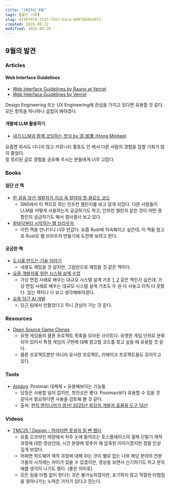 ```yaml
---
title: "2025년 9월"
tags: [월간 기록]
slug: 0199707d-3fd7-7457-b3ca-89876b9b30fd
created: 2025-09-22
modified: 2025-09-28
---
```


## 9월의 발견

### Articles

#### Web Interface Guidelines

- [Web Interface Guidelines by Rauno at Vercel](https://interfaces.rauno.me/)
- [Web Interface Guidelines by Vercel](https://vercel.com/design/guidelines)

Design Engineering 또는 UX Engineering에 관심을 가지고 있다면 유용할 것 같다.  
모든 항목을 하나하나 곱씹어 봐야겠다.

#### 개발에 LLM 활용하기

- [내가 LLM과 함께 코딩하는 방식 by 洪 民憙 (Hong Minhee)](https://hackers.pub/@hongminhee/2025/how-i-code-with-llms)

요즘엔 회사도 다니지 않고 커뮤니티 활동도 안 해서 다른 사람의 경험을 접할 기회가 많이 줄었다.  
잘 정리된 글로 경험을 공유해 주시는 분들에게 너무 고맙다.

### Books

#### 일단 산 책

- [한 걸음 앞선 개발자가 지금 꼭 알아야 할 클로드 코드](https://product.kyobobook.co.kr/detail/S000217402731)
  - SNS에서 이 책으로 하는 인프런 챌린지를 보고 알게 되었다. 다른 사람들이 LLM을 어떻게 사용하는지 궁금하기도 하고, 인프런 챌린지 같은 것이 어떤 경험인지 궁금하기도 해서 겸사겸사 보고 있다.
- [밑바닥부터 시작하는 웹 브라우저](https://product.kyobobook.co.kr/detail/S000217503808)
  - 이런 책을 만나다니 너무 반갑다. 요즘 Rust에 익숙해지고 싶은데, 이 책을 참고로 Rust로 웹 브라우저 만들기에 도전해 보려고 한다.

#### 궁금한 책

- [도시를 만드는 기술 이야기](https://product.kyobobook.co.kr/detail/S000212670887)
  - 내용도 재밌을 것 같지만, 그림만으로 재밌을 것 같은 책이다.
- [요즘 개발자를 위한 시스템 설계 수업](https://product.kyobobook.co.kr/detail/S000217576068)
  - 가상 면접 사례로 배우는 대규모 시스템 설계 기초 [1](https://product.kyobobook.co.kr/detail/S000001033116), [2](https://product.kyobobook.co.kr/detail/S000211656186) 같은 책인가 싶은데, 가상 면접 사례로 배우는 대규모 시스템 설계 기초도 두 권 다 사놓고 아직 다 못봤다. 있는 책이나 다 보고 생각해봐야겠다.
- [요즘 당근 AI 개발](https://product.kyobobook.co.kr/detail/S000217613503)
  - 당근 팀에서 만들었다고 하니 관심이 가는 것 같다.

### Resources

- [Open Source Game Clones](https://osgameclones.com/)
  - 유명 게임들의 클론 프로젝트 목록을 모아둔 사이트다. 유명한 게임 단위로 분류되어 있어서 특정 게임의 구현에 대해 참고할 코드를 찾고 싶을 때 유용할 것 같다.
  - 클론 프로젝트뿐만 아니라 유사한 프로젝트, 리메이크 프로젝트들도 모아두고 있다.

### Tools

- [Apidog](https://apidog.com/): Postman 대체제 + 유용해보이는 기능들
  - 당장은 사용할 일이 없지만, 첫인상은 좋다. Postman보다 유용할 수 있을 것 같아서 필요하다면 사용을 검토해 볼 것 같다.
  - 출처: [현직 엔지니어가 엄선! 2025년 최강의 개발자 효율화 도구 14선](https://velog.io/@ken708/developer-productivity-tools-2025)

### Videos

- [TMC25 | Design - 하마터면 못생겨 질 뻔 했다](https://www.youtube.com/watch?v=jUOrqC4KZaY&t)
  - 요즘 오프라인 매장에서 자주 눈에 들어오는 토스플레이스의 결제 단말기 제작 과정에 대한 영상인데, 시간 분량에 맞추어 꽤 압축한 이야기겠지만 정말 인상 깊게 보았다.
  - 어쩌면 하드웨어 제작 과정에 대해 아는 것이 별로 없는 나와 해당 분야의 전문가들의 시각에는 차이가 있을 수 있겠지만, 영상을 보면서 신기하기도 하고 문득 애플 생각이 나기도 했다. (좋은 의미로)
  - 모든 일을 타협 없이 한다는 것은 불가능하겠지만, 포기하지 않고 적절한 타협점을 찾아나가는 노력은 가치가 있다고 믿는다.

